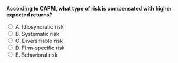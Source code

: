 ::: {.question-block}

<form onsubmit="event.preventDefault(); checkAnswer('module5_mcq_q32')" data-correct-answer="B">
<strong style="display: block;">According to CAPM, what type of risk is compensated with higher expected returns?</strong>

<label><input type="radio" name="module5_mcq_q32" value="A"> A. Idiosyncratic risk</label><br>
<label><input type="radio" name="module5_mcq_q32" value="B"> B. Systematic risk</label><br>
<label><input type="radio" name="module5_mcq_q32" value="C"> C. Diversifiable risk</label><br>
<label><input type="radio" name="module5_mcq_q32" value="D"> D. Firm-specific risk</label><br>
<label><input type="radio" name="module5_mcq_q32" value="E"> E. Behavioral risk</label><br>
</form>

<div id="feedback-module5_mcq_q32" class="feedback" data-status="" style="display:none;">
✅ Correct: B. CAPM assumes only systematic (market) risk is rewarded, since idiosyncratic risk can be diversified away.
</div>

:::
